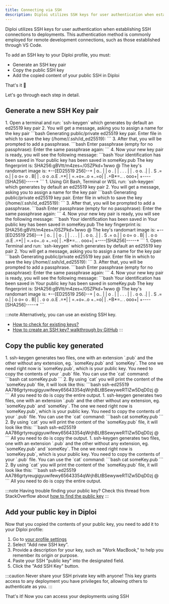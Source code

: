```yaml
---
title: Connecting via SSH
description: Diploi utilizes SSH keys for user authentication when establishing SSH connections to deployments.
---
```



Diploi utilizes SSH keys for user authentication when establishing SSH connections to deployments.
This authentication method is commonly employed for remote development connections, such as those established through VS Code.

To add an SSH key to your Diploi profile, you must:

- Generate an SSH key pair
- Copy the public SSH key
- Add the copied content of your public SSH in Diploi

That's it 🙂

Let's go through each step in detail.

## Generate a new SSH Key pair

<Tabs syncKey="os">
  <TabItem label="Linux">
   <Steps>
   1. Open a terminal and run: `ssh-keygen` which generates by default an ed25519 key pair
   2. You will get a message, asking you to assign a name for the key pair
      ```bash
      Generating public/private ed25519 key pair.
      Enter file in which to save the key (/home/<your_username>/.ssh/id_ed25519): 
      ```
   3. After that, you will be prompted to add a passphrase.
      ```bash
      Enter passphrase (empty for no passphrase): 
      Enter the same passphrase again: 
      ```
   4. Now your new key pair is ready, you will see the following message:
      ```bash
      Your identification has been saved in <your_keypair_name>
      Your public key has been saved in someKey.pub
      The key fingerprint is:
      SHA256:gBVtt/m4zes+/0SZPkd+1wwo <your_username>@<your_username>
      The key's randomart image is:
      +--[ED25519 256]--+
      |        o..      |
      |       o   .     |
      |      . .   .    |
      |     . o  o.    .|
      |      . S .=   o.|
      |     o   o= o . B|
      |  . o o .o.E  .=*|
      |   =.+o+..o +..=o|
      |  .+B*=..  . ooo+|
      +----[SHA256]-----+
      ```
   </Steps>
  </TabItem>
  <TabItem label="Windows">
   <Steps>
   1. Using Git Bash, Terminal or WSL run: `ssh-keygen` which generates by default an ed25519 key pair
   2. You will get a message, asking you to assign a name for the key pair
      ```bash
      Generating public/private ed25519 key pair.
      Enter file in which to save the key (/home/<your_username>/.ssh/id_ed25519): 
      ```
   3. After that, you will be prompted to add a passphrase.
      ```bash
      Enter passphrase (empty for no passphrase): 
      Enter the same passphrase again: 
      ```
   4. Now your new key pair is ready, you will see the following message:
      ```bash
      Your identification has been saved in <your_keypair_name>
      Your public key has been saved in someKey.pub
      The key fingerprint is:
      SHA256:gBVtt/m4zes+/0SZPkd+1wwo <your_username>@<your_username>
      The key's randomart image is:
      +--[ED25519 256]--+
      |        o..      |
      |       o   .     |
      |      . .   .    |
      |     . o  o.    .|
      |      . S .=   o.|
      |     o   o= o . B|
      |  . o o .o.E  .=*|
      |   =.+o+..o +..=o|
      |  .+B*=..  . ooo+|
      +----[SHA256]-----+
      ```
   </Steps>
  </TabItem>
  <TabItem label="Mac">
   <Steps>
   1. Open Terminal and run: `ssh-keygen` which generates by default an ed25519 key pair
   2. You will get a message, asking you to assign a name for the key pair
      ```bash
      Generating public/private ed25519 key pair.
      Enter file in which to save the key (/home/<your_username>/.ssh/id_ed25519): 
      ```
   3. After that, you will be prompted to add a passphrase.
      ```bash
      Enter passphrase (empty for no passphrase): 
      Enter the same passphrase again: 
      ```
   4. Now your new key pair is ready, you will see the following message:
      ```bash
      Your identification has been saved in <your_keypair_name>
      Your public key has been saved in someKey.pub
      The key fingerprint is:
      SHA256:gBVtt/m4zes+/0SZPkd+1wwo <your_username>@<your_username>
      The key's randomart image is:
      +--[ED25519 256]--+
      |        o..      |
      |       o   .     |
      |      . .   .    |
      |     . o  o.    .|
      |      . S .=   o.|
      |     o   o= o . B|
      |  . o o .o.E  .=*|
      |   =.+o+..o +..=o|
      |  .+B*=..  . ooo+|
      +----[SHA256]-----+
      ```
   </Steps>
  </TabItem>
</Tabs>

:::note
Alternatively, you can use an existing SSH key.

- [How to check for existing keys?](https://docs.github.com/en/authentication/connecting-to-github-with-ssh/checking-for-existing-ssh-keys)
- [How to create an SSH key? walkthrough by GitHub](https://docs.github.com/en/authentication/connecting-to-github-with-ssh/generating-a-new-ssh-key-and-adding-it-to-the-ssh-agent)
:::

## Copy the public key generated

<Tabs syncKey="os">
  <TabItem label="Linux">
   <Steps>
      1. ssh-keygen generates two files, one with an extension `.pub` and the other without any extension, eg. `someKey.pub` and `someKey`. The one we need right now is `someKey.pub`, which is your public key. You need to copy the contents of your `.pub` file. You can use the `cat` command:
         ```bash
         cat someKey.pub
         ```
      2. By using `cat` you will print the content of the `someKey.pub` file, it will look like this:
         ```bash
         ssh-ed25519 AA786grtyreugigyuwifewy65643354qWrjhBLtBSewyweRTIZw5DqD0zj <your_username>@<your_username>
         ```
         All you need to do is copy the entire output.
   </Steps>
  </TabItem>
  <TabItem label="Windows">
   <Steps>
      1. ssh-keygen generates two files, one with an extension `.pub` and the other without any extension, eg. `someKey.pub` and `someKey`. The one we need right now is `someKey.pub`, which is your public key. You need to copy the contents of your `.pub` file. You can use the `cat` command:
         ```bash
         cat someKey.pub
         ```
      2. By using `cat` you will print the content of the `someKey.pub` file, it will look like this:
         ```bash
         ssh-ed25519 AA786grtyreugigyuwifewy65643354qWrjhBLtBSewyweRTIZw5DqD0zj <your_username>@<your_username>
         ```
         All you need to do is copy the output.
   </Steps></TabItem>
  <TabItem label="Mac">
   <Steps>
      1. ssh-keygen generates two files, one with an extension `.pub` and the other without any extension, eg. `someKey.pub` and `someKey`. The one we need right now is `someKey.pub`, which is your public key. You need to copy the contents of your `.pub` file. You can use the `cat` command:
         ```bash
         cat someKey.pub
         ```
      2. By using `cat` you will print the content of the `someKey.pub` file, it will look like this:
         ```bash
         ssh-ed25519 AA786grtyreugigyuwifewy65643354qWrjhBLtBSewyweRTIZw5DqD0zj <your_username>@<your_username>
         ```
         All you need to do is copy the entire output.
   </Steps>
  </TabItem>
</Tabs>

:::note
Having trouble finding your public key? Check this thread from StackOverflow about [how to find the public key](https://stackoverflow.com/questions/3828164/how-do-i-access-my-ssh-public-key/3828169#3828169)
:::

## Add your public key in Diploi

Now that you copied the contents of your public key, you need to add it to your Diploi profile:
<Steps>
   1. Go to [your profile settings](https://console.diploi.com/settings)
   2. Select "Add new SSH key".
   3. Provide a description for your key, such as "Work MacBook," to help you remember its origin or purpose.
   4. Paste your SSH "public key" into the designated field.
   5. Click the "Add SSH Key" button.
      <ImageToPNG src={AddSSHKey} alt="Add SSH Key"/>
</Steps>

:::caution
Never share your SSH private key with anyone! This key grants access to any
deployment you have privileges for, allowing others to authenticate as you.
:::

That's it! Now you can access your deployments using SSH